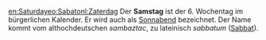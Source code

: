 [[en:Saturday]][[eo:Sabato]][[nl:Zaterdag]]
Der '''Samstag''' ist der 6. Wochentag im bürgerlichen Kalender. Er wird auch als [[Sonnabend]] bezeichnet. Der Name kommt vom althochdeutschen ''sambaztac'', zu lateinisch ''sabbatum'' ([[Sabbat]]).